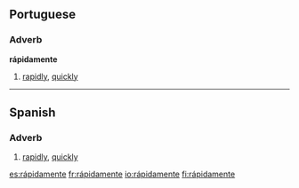 ==Portuguese==

===Adverb===
'''rápidamente'''

# [[rapidly]], [[quickly]]

----

==Spanish==

===Adverb===
{{es-adv}}

# [[rapidly]], [[quickly]]

[[es:rápidamente]]
[[fr:rápidamente]]
[[io:rápidamente]]
[[fi:rápidamente]]